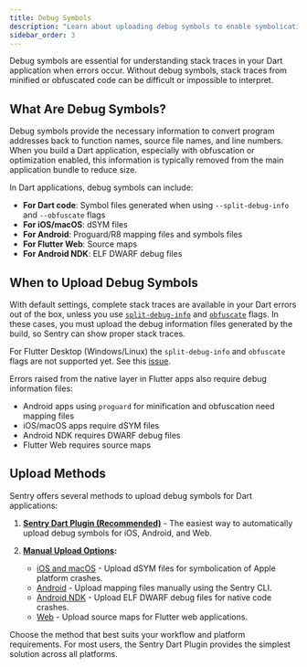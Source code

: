 ```yaml
---
title: Debug Symbols
description: "Learn about uploading debug symbols to enable symbolication of stack traces in your Dart applications."
sidebar_order: 3
---
```


Debug symbols are essential for understanding stack traces in your Dart application when errors occur. Without debug symbols, stack traces from minified or obfuscated code can be difficult or impossible to interpret.

## What Are Debug Symbols?

Debug symbols provide the necessary information to convert program addresses back to function names, source file names, and line numbers. When you build a Dart application, especially with obfuscation or optimization enabled, this information is typically removed from the main application bundle to reduce size.

In Dart applications, debug symbols can include:

- **For Dart code**: Symbol files generated when using `--split-debug-info` and `--obfuscate` flags
- **For iOS/macOS**: dSYM files
- **For Android**: Proguard/R8 mapping files and symbols files
- **For Flutter Web**: Source maps
- **For Android NDK**: ELF DWARF debug files

## When to Upload Debug Symbols

With default settings, complete stack traces are available in your Dart errors out of the box, unless you use [`split-debug-info`](https://flutter.dev/docs/perf/app-size#reducing-app-size) and [`obfuscate`](https://flutter.dev/docs/deployment/obfuscate) flags. In these cases, you must upload the debug information files generated by the build, so Sentry can show proper stack traces.

<Alert>

For Flutter Desktop (Windows/Linux) the `split-debug-info` and `obfuscate` flags are not supported yet. See this [issue](https://github.com/getsentry/sentry-dart/issues/433).

</Alert>

Errors raised from the native layer in Flutter apps also require debug information files:
- Android apps using `proguard` for minification and obfuscation need mapping files
- iOS/macOS apps require dSYM files
- Android NDK requires DWARF debug files
- Flutter Web requires source maps

## Upload Methods

Sentry offers several methods to upload debug symbols for Dart applications:

1. **[Sentry Dart Plugin (Recommended)](/platforms/dart/common/debug-symbols/dart-plugin.mdx)** - The easiest way to automatically upload debug symbols for iOS, Android, and Web.

2. **[Manual Upload Options](/platforms/dart/common/debug-symbols/manual-upload.mdx):**
   - [iOS and macOS](/platforms/apple/dsym/) - Upload dSYM files for symbolication of Apple platform crashes.
   - [Android](/cli/dif/#uploading-files) - Upload mapping files manually using the Sentry CLI.
   - [Android NDK](/cli/dif/#uploading-files) - Upload ELF DWARF debug files for native code crashes.
   - [Web](/cli/releases/#upload-source-maps) - Upload source maps for Flutter web applications.

Choose the method that best suits your workflow and platform requirements. For most users, the Sentry Dart Plugin provides the simplest solution across all platforms. 